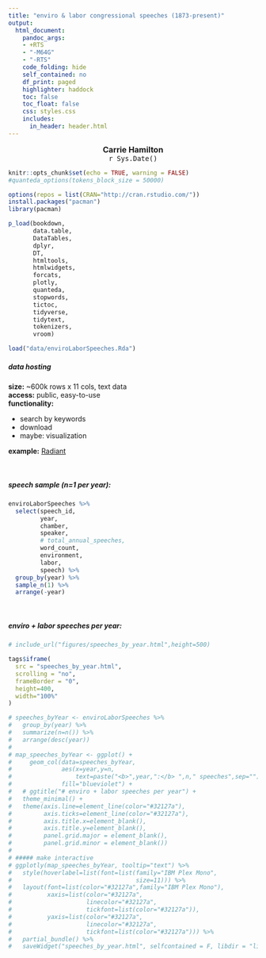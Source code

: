 ```yaml
---
title: "enviro & labor congressional speeches (1873-present)"
output:
  html_document:
    pandoc_args:
    - +RTS
    - "-M64G"
    - "-RTS"
    code_folding: hide
    self_contained: no
    df_print: paged
    highlighter: haddock
    toc: false
    toc_float: false
    css: styles.css
    includes:
      in_header: header.html
---
```


<p>

<center><b><font size="3">Carrie Hamilton</font></b></center>

<center><font size="3">`r Sys.Date()`</font></center>

</p>

```r

knitr::opts_chunk$set(echo = TRUE, warning = FALSE)
#quanteda_options(tokens_block_size = 50000)

options(repos = list(CRAN="http://cran.rstudio.com/"))
install.packages("pacman")
library(pacman)

p_load(bookdown,
       data.table,
       DataTables,
       dplyr, 
       DT,
       htmltools,
       htmlwidgets,
       forcats,
       plotly,
       quanteda,
       stopwords,
       tictoc,
       tidyverse, 
       tidytext,
       tokenizers,
       vroom)

```


```r

load("data/enviroLaborSpeeches.Rda")

```

##### data hosting 

<b>size:</b> ~600k rows x 11 cols, text data
<br>
<b>access:</b> public, easy-to-use
<br>
<b>functionality:</b> 

-   search by keywords
-   download
-   maybe: visualization

<b>example:</b> [Radiant](https://vnijs.shinyapps.io/radiant/?SSUID=decaca2c14)

<br>

##### speech sample  (n=1 per year):

```r

enviroLaborSpeeches %>%
  select(speech_id,
         year,
         chamber,
         speaker,
         # total_annual_speeches,
         word_count,
         environment,
         labor,
         speech) %>%
  group_by(year) %>%
  sample_n(1) %>%
  arrange(-year)

```

<br>

##### enviro + labor speeches per year:

```r

# include_url("figures/speeches_by_year.html",height=500)

tags$iframe(
  src = "speeches_by_year.html",
  scrolling = "no",
  frameBorder = "0",
  height=400,
  width="100%"
)

# speeches_byYear <- enviroLaborSpeeches %>%
#   group_by(year) %>%
#   summarize(n=n()) %>%
#   arrange(desc(year))
# 
# map_speeches_byYear <- ggplot() +
#     geom_col(data=speeches_byYear,
#              aes(x=year,y=n,
#                  text=paste("<b>",year,":</b> ",n," speeches",sep="")),
#              fill="blueviolet") +
#   # ggtitle("# enviro + labor speeches per year") +
#   theme_minimal() +
#   theme(axis.line=element_line(color="#32127a"),
#         axis.ticks=element_line(color="#32127a"),
#         axis.title.x=element_blank(),
#         axis.title.y=element_blank(),
#         panel.grid.major = element_blank(),
#         panel.grid.minor = element_blank())
# 
# ##### make interactive
# ggplotly(map_speeches_byYear, tooltip="text") %>%
#   style(hoverlabel=list(font=list(family="IBM Plex Mono",
#                                   size=11))) %>%
#   layout(font=list(color="#32127a",family="IBM Plex Mono"),
#          xaxis=list(color="#32127a",
#                     linecolor="#32127a",
#                     tickfont=list(color="#32127a")),
#          yaxis=list(color="#32127a",
#                     linecolor="#32127a",
#                     tickfont=list(color="#32127a"))) %>%
#   partial_bundle() %>%
#   saveWidget("speeches_by_year.html", selfcontained = F, libdir = "lib")

```
